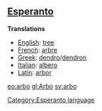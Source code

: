 ==[[Esperanto]]==

'''Translations'''

*[[English]]: [[tree]]
*[[French]]: [[arbre]]
*[[Greek]]: [[dendro]]/[[dendron]]
*[[Italian]]: [[albero]]
*[[Latin]]: [[arbor]]

[[eo:arbo]]
[[gl:Arbo]]
[[sv:arbo]]
[[Category:Esperanto language]]
{{Universala Vortaro}}